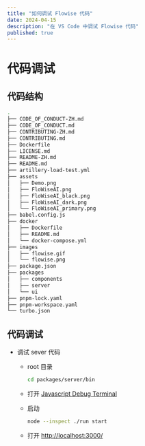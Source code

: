 ```yaml
---
title: "如何调试 Flowise 代码"
date: 2024-04-15
description: "在 VS Code 中调试 Flowise 代码"
published: true
---
```


# 代码调试

## 代码结构

```bash
.
├── CODE_OF_CONDUCT-ZH.md
├── CODE_OF_CONDUCT.md
├── CONTRIBUTING-ZH.md
├── CONTRIBUTING.md
├── Dockerfile
├── LICENSE.md
├── README-ZH.md
├── README.md
├── artillery-load-test.yml
├── assets
│   ├── Demo.png
│   ├── FloWiseAI.png
│   ├── FloWiseAI_black.png
│   ├── FloWiseAI_dark.png
│   └── FloWiseAI_primary.png
├── babel.config.js
├── docker
│   ├── Dockerfile
│   ├── README.md
│   └── docker-compose.yml
├── images
│   ├── flowise.gif
│   └── flowise.png
├── package.json
├── packages
│   ├── components
│   ├── server
│   └── ui
├── pnpm-lock.yaml
├── pnpm-workspace.yaml
└── turbo.json
```

## 代码调试

- 调试 sever 代码

  - root 目录

    ```bash
    cd packages/server/bin
    ```

  - 打开 [Javascript Debug Terminal](https://code.visualstudio.com/docs/nodejs/nodejs-debugging#_javascript-debug-terminal)

  - 启动

    ```bash
    node --inspect ./run start
    ```

  - 打开 [http://localhost:3000/](http://localhost:3000/)
